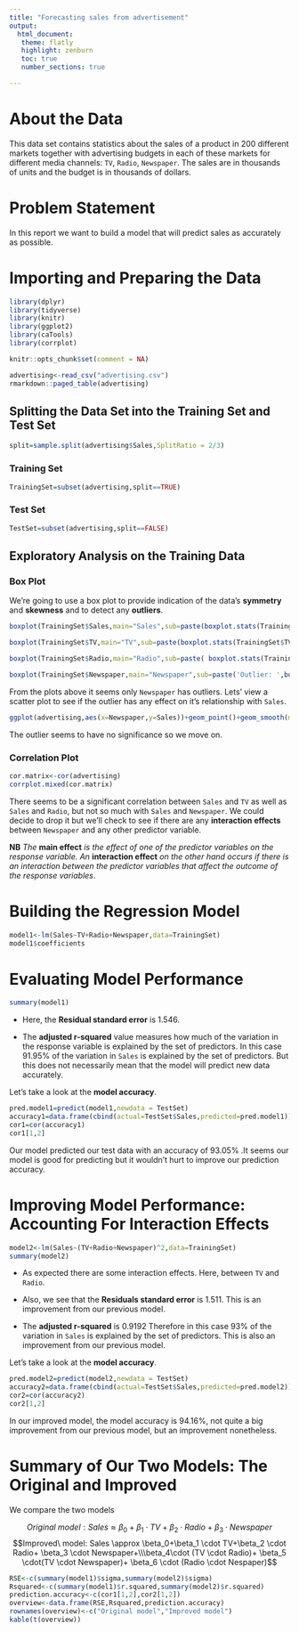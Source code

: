 ```yaml
---
title: "Forecasting sales from advertisement"
output: 
  html_document:
   theme: flatly
   highlight: zenburn
   toc: true
   number_sections: true

---
```


# About the Data

This data set contains statistics about the sales of a product in 200 different markets together with advertising budgets in each of these markets for different media channels: `TV`, `Radio`, `Newspaper`. The sales are in thousands of units and the budget is in thousands of dollars. 

# Problem Statement

In this report we want to build a model that will predict sales as accurately as possible.

# Importing and Preparing the Data

```r
library(dplyr)
library(tidyverse)
library(knitr)
library(ggplot2)
library(caTools)
library(corrplot)
```

```r
knitr::opts_chunk$set(comment = NA)
```

```r
advertising<-read_csv("advertising.csv")
rmarkdown::paged_table(advertising)
```

## Splitting the Data Set into the Training Set and Test Set

```r
split=sample.split(advertising$Sales,SplitRatio = 2/3)
```

### Training Set

```r
TrainingSet=subset(advertising,split==TRUE)
```

### Test Set

```r
TestSet=subset(advertising,split==FALSE)
```


## Exploratory Analysis on the Training Data


### Box Plot

We're going to use a box plot to provide indication of the data's **symmetry** and **skewness** and to detect any **outliers**.

```r
boxplot(TrainingSet$Sales,main="Sales",sub=paste(boxplot.stats(TrainingSet$Sales)$out))

boxplot(TrainingSet$TV,main="TV",sub=paste(boxplot.stats(TrainingSet$TV)$out))

boxplot(TrainingSet$Radio,main="Radio",sub=paste( boxplot.stats(TrainingSet$Radio)$out))

boxplot(TrainingSet$Newspaper,main="Newspaper",sub=paste('Outlier: ',boxplot.stats(TrainingSet$Newspaper)$out))

```

From the plots above it seems only `Newspaper` has outliers. Lets' view a scatter plot to see if the outlier has any effect on it's relationship with `Sales`.

```r
ggplot(advertising,aes(x=Newspaper,y=Sales))+geom_point()+geom_smooth(method = 'lm')+labs(title="Sales~Newspaper")+theme_minimal()
```

The outlier seems to have no significance so we move on.

### Correlation Plot

```r
cor.matrix<-cor(advertising)
corrplot.mixed(cor.matrix)
```

There seems to be a significant correlation between `Sales` and `TV` as well as `Sales` and `Radio`, but not so much with `Sales` and `Newspaper`. We could decide to drop it but we'll  check to see if there are any **interaction effects** between `Newspaper` and any other predictor variable.

**NB** *The* **main effect** *is the effect of  one of the predictor variables on the response variable. An* **interaction effect** *on the other hand occurs if there is an interaction between the predictor variables that affect the outcome of the response variables*.

# Building the Regression Model

```r
model1<-lm(Sales~TV+Radio+Newspaper,data=TrainingSet)
model1$coefficients
```


# Evaluating Model Performance

```r
summary(model1)
```

* Here, the **Residual standard error** is 1.546.

* The **adjusted r-squared** value measures how much of the variation in the response variable is explained  by the set of predictors. In this case 91.95% of the variation in `Sales` is explained by the set of predictors. But this does not necessarily mean that the model will predict new data accurately.

Let's take a look at the **model accuracy**.

```r
pred.model1=predict(model1,newdata = TestSet)
accuracy1=data.frame(cbind(actual=TestSet$Sales,predicted=pred.model1))
cor1=cor(accuracy1)
cor1[1,2]
```

Our model predicted our test data with an accuracy of 93.05% .It seems our model is good for predicting but it wouldn't hurt to improve our prediction accuracy.

# Improving Model Performance: Accounting For Interaction Effects 

```r
model2<-lm(Sales~(TV+Radio+Newspaper)^2,data=TrainingSet)
summary(model2)
```

* As expected there are some interaction effects. Here, between `TV` and `Radio`.

* Also, we see that the **Residuals standard error** is 1.511. This is an improvement from our previous model.

* The **adjusted r-squared**  is 0.9192  Therefore in this case 93% of the variation in `Sales` is explained by the set of predictors. This is also an improvement from our previous model.

Let's take a look at the **model accuracy**.

```r
pred.model2=predict(model2,newdata = TestSet)
accuracy2=data.frame(cbind(actual=TestSet$Sales,predicted=pred.model2))
cor2=cor(accuracy2)
cor2[1,2]
```

In our improved model, the model accuracy is 94.16%, not quite a big improvement from our previous model, but an improvement nonetheless.

# Summary of Our Two Models: The Original and Improved

We compare the two models

$$Original\ model: Sales \approx \beta_0+\beta_1\cdot TV + \beta_2 \cdot Radio + \beta_3 \cdot Newspaper$$
$$Improved\ model: Sales \approx \beta_0+\beta_1 \cdot TV+\beta_2 \cdot Radio+ \beta_3 \cdot Newspaper+\\\beta_4\cdot (TV \cdot Radio)+ \beta_5 \cdot(TV \cdot Newspaper)+ \beta_6 \cdot (Radio \cdot Nespaper)$$

```r
RSE<-c(summary(model1)$sigma,summary(model2)$sigma)
Rsquared<-c(summary(model1)$r.squared,summary(model2)$r.squared)
prediction.accuracy<-c(cor1[1,2],cor2[1,2])
overview<-data.frame(RSE,Rsquared,prediction.accuracy)
rownames(overview)<-c("Original model","Improved model")
kable(t(overview))
```






